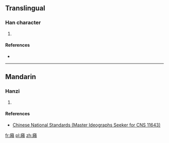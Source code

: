 ==Translingual==

===Han character===
{{Han char|rn=53|rad=广|as=16|sn=19|four=|canj=IHDC|ids=⿸广積}}

# {{defn|Han|sort=广16}}

====References====
* {{Han ref|kx=0352.091|hdz=20908.031|uh=5EED|ud=24301}}

----

==Mandarin==

===Hanzi===
{{cmn-hanzi|pin=[[jī]] ([[ji1]])|wg=chi<sup>1</sup>}}

# {{defn|lang=cmn|sort=广16}}

====References====
*[http://www.cns11643.gov.tw/AIDB/query_general_view.do?page=3&code=6475 Chinese National Standards (Master Ideographs Seeker for CNS 11643)]

[[fr:廭]]
[[pl:廭]]
[[zh:廭]]